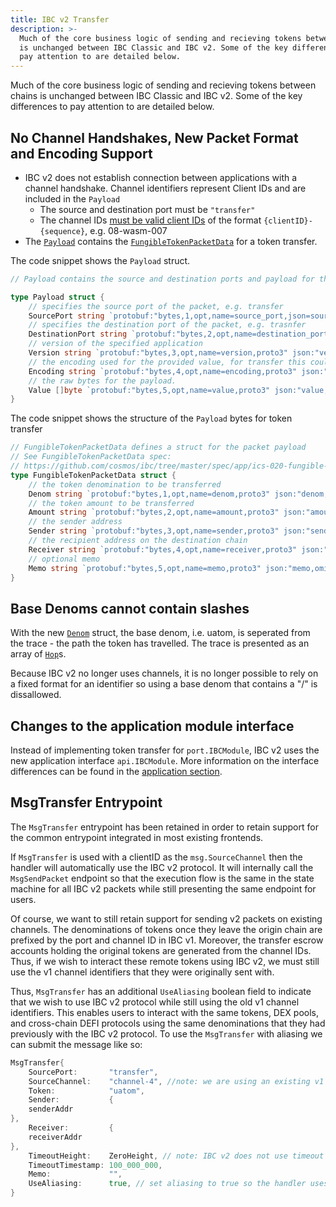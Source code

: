 ```yaml
---
title: IBC v2 Transfer
description: >-
  Much of the core business logic of sending and recieving tokens between chains
  is unchanged between IBC Classic and IBC v2. Some of the key differences to
  pay attention to are detailed below.
---
```


Much of the core business logic of sending and recieving tokens between chains is unchanged between IBC Classic and IBC v2. Some of the key differences to pay attention to are detailed below.

## No Channel Handshakes, New Packet Format and Encoding Support

* IBC v2 does not establish connection between applications with a channel handshake. Channel identifiers represent Client IDs and are included in the `Payload`
  * The source and destination port must be `"transfer"`
  * The channel IDs [must be valid client IDs](https://github.com/cosmos/ibc-go/blob/main/modules/apps/transfer/v2/ibc_module.go#L46-L47) of the format `{clientID}-{sequence}`, e.g. 08-wasm-007
* The [`Payload`](https://github.com/cosmos/ibc-go/blob/main/modules/core/04-channel/v2/types/packet.pb.go#L146-L158) contains the [`FungibleTokenPacketData`](https://github.com/cosmos/ibc-go/blob/main/modules/apps/transfer/types/packet.pb.go#L28-L39) for a token transfer.

The code snippet shows the `Payload` struct.

```go expandable
// Payload contains the source and destination ports and payload for the application (version, encoding, raw bytes)

type Payload struct {
	// specifies the source port of the packet, e.g. transfer
	SourcePort string `protobuf:"bytes,1,opt,name=source_port,json=sourcePort,proto3" json:"source_port,omitempty"`
	// specifies the destination port of the packet, e.g. trasnfer
	DestinationPort string `protobuf:"bytes,2,opt,name=destination_port,json=destinationPort,proto3" json:"destination_port,omitempty"`
	// version of the specified application
	Version string `protobuf:"bytes,3,opt,name=version,proto3" json:"version,omitempty"`
	// the encoding used for the provided value, for transfer this could be JSON, protobuf or ABI
	Encoding string `protobuf:"bytes,4,opt,name=encoding,proto3" json:"encoding,omitempty"`
	// the raw bytes for the payload.
	Value []byte `protobuf:"bytes,5,opt,name=value,proto3" json:"value,omitempty"`
}
```

The code snippet shows the structure of the `Payload` bytes for token transfer

```go expandable
// FungibleTokenPacketData defines a struct for the packet payload
// See FungibleTokenPacketData spec:
// https://github.com/cosmos/ibc/tree/master/spec/app/ics-020-fungible-token-transfer#data-structures
type FungibleTokenPacketData struct {
	// the token denomination to be transferred
	Denom string `protobuf:"bytes,1,opt,name=denom,proto3" json:"denom,omitempty"`
	// the token amount to be transferred
	Amount string `protobuf:"bytes,2,opt,name=amount,proto3" json:"amount,omitempty"`
	// the sender address
	Sender string `protobuf:"bytes,3,opt,name=sender,proto3" json:"sender,omitempty"`
	// the recipient address on the destination chain
	Receiver string `protobuf:"bytes,4,opt,name=receiver,proto3" json:"receiver,omitempty"`
	// optional memo
	Memo string `protobuf:"bytes,5,opt,name=memo,proto3" json:"memo,omitempty"`
}
```

## Base Denoms cannot contain slashes

With the new [`Denom`](https://github.com/cosmos/ibc-go/blob/main/modules/apps/transfer/types/token.pb.go#L81-L87) struct, the base denom, i.e. uatom, is seperated from the trace - the path the token has travelled. The trace is presented as an array of [`Hop`](https://github.com/cosmos/ibc-go/blob/main/modules/apps/transfer/types/token.pb.go#L136-L140)s.

Because IBC v2 no longer uses channels, it is no longer possible to rely on a fixed format for an identifier so using a base denom that contains a "/" is dissallowed.

## Changes to the application module interface

Instead of implementing token transfer for `port.IBCModule`, IBC v2 uses the new application interface `api.IBCModule`. More information on the interface differences can be found in the [application section](/docs/ibc/next/ibc/apps/ibcv2apps.mdx).

## MsgTransfer Entrypoint

The `MsgTransfer` entrypoint has been retained in order to retain support for the common entrypoint integrated in most existing frontends.

If `MsgTransfer` is used with a clientID as the `msg.SourceChannel` then the handler will automatically use the IBC v2 protocol. It will internally call the `MsgSendPacket` endpoint so that the execution flow is the same in the state machine for all IBC v2 packets while still presenting the same endpoint for users.

Of course, we want to still retain support for sending v2 packets on existing channels. The denominations of tokens once they leave the origin chain are prefixed by the port and channel ID in IBC v1. Moreover, the transfer escrow accounts holding the original tokens are generated from the channel IDs. Thus, if we wish to interact these remote tokens using IBC v2, we must still use the v1 channel identifiers that they were originally sent with.

Thus, `MsgTransfer` has an additional `UseAliasing` boolean field to indicate that we wish to use IBC v2 protocol while still using the old v1 channel identifiers. This enables users to interact with the same tokens, DEX pools, and cross-chain DEFI protocols using the same denominations that they had previously with the IBC v2 protocol. To use the `MsgTransfer` with aliasing we can submit the message like so:

```go expandable
MsgTransfer{
    SourcePort:       "transfer",
    SourceChannel:    "channel-4", //note: we are using an existing v1 channel identiifer
	Token:            "uatom",
    Sender:           {
    senderAddr
},
    Receiver:         {
    receiverAddr
},
    TimeoutHeight:    ZeroHeight, // note: IBC v2 does not use timeout height
	TimeoutTimestamp: 100_000_000,
    Memo:             "",
    UseAliasing:      true, // set aliasing to true so the handler uses IBC v2 instead of IBC v1
}
```
